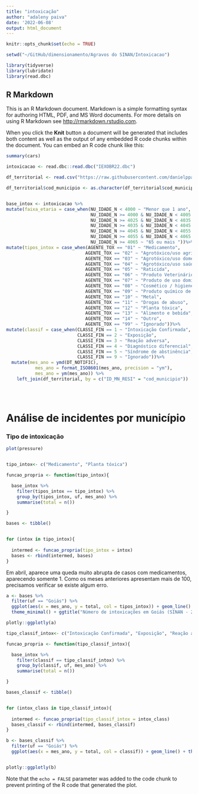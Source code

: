 ```yaml
---
title: "intoxicação"
author: "adaleny paiva"
date: '2022-06-08'
output: html_document
---
```


```r
knitr::opts_chunk$set(echo = TRUE)

setwd("~/GitHub/dimensionamento/Agravos do SINAN/Intoxicacao")

library(tidyverse)
library(lubridate)
library(read.dbc)


```

## R Markdown

This is an R Markdown document. Markdown is a simple formatting syntax for authoring HTML, PDF, and MS Word documents. For more details on using R Markdown see <http://rmarkdown.rstudio.com>.

When you click the **Knit** button a document will be generated that includes both content as well as the output of any embedded R code chunks within the document. You can embed an R code chunk like this:

```r
summary(cars)

intoxicacao <- read.dbc::read.dbc("IEXOBR22.dbc")

df_territorial <- read.csv("https://raw.githubusercontent.com/danielppagotto/dimensionamento/main/Agravos%20do%20SINAN/Animais%20pe%C3%A7onhentos/df_territorial.csv")

df_territorial$cod_municipio <- as.character(df_territorial$cod_municipio)


base_intox <- intoxicacao %>%  
mutate(faixa_etaria = case_when(NU_IDADE_N < 4000 ~ "Menor que 1 ano",
                                NU_IDADE_N >= 4000 & NU_IDADE_N < 4005 ~ "Entre 1 e 4 anos",                                   NU_IDADE_N >= 4005 & NU_IDADE_N < 4015 ~ "Entre 5 e 14 anos",                                   NU_IDADE_N >= 4015 & NU_IDADE_N < 4025 ~ "Entre 15 e 24 anos", 
                                NU_IDADE_N >= 4025 & NU_IDADE_N < 4035 ~ "Entre 25 e 34 anos", 
                                NU_IDADE_N >= 4035 & NU_IDADE_N < 4045 ~ "Entre 35 e 44 anos", 
                                NU_IDADE_N >= 4045 & NU_IDADE_N < 4055 ~ "Entre 45 e 54 anos", 
                                NU_IDADE_N >= 4055 & NU_IDADE_N < 4065 ~ "Entre 55 e 64 anos", 
                                NU_IDADE_N >= 4065 ~ "65 ou mais "))%>%
mutate(tipos_intox = case_when(AGENTE_TOX == "01" ~ "Medicamento",
                              AGENTE_TOX == "02" ~ "Agrotóxico/uso agrícola", 
                              AGENTE_TOX == "03" ~ "Agrotóxico/uso doméstico",
                              AGENTE_TOX == "04" ~ "Agrotóxico/uso saúde pública", 
                              AGENTE_TOX == "05" ~ "Raticida", 
                              AGENTE_TOX == "06" ~ "Produto Veterinário",
                              AGENTE_TOX == "07" ~ "Produto de uso domiciliar",
                              AGENTE_TOX == "08" ~ "Cosmético / higiene pessoal",
                              AGENTE_TOX == "09" ~ "Produto químico de uso industrial",
                              AGENTE_TOX == "10" ~ "Metal",
                              AGENTE_TOX == "11" ~ "Drogas de abuso",
                              AGENTE_TOX == "12" ~ "Planta tóxica",
                              AGENTE_TOX == "13" ~ "Alimento e bebida",
                              AGENTE_TOX == "14" ~ "Outro",
                              AGENTE_TOX == "99" ~ "Ignorado"))%>%
mutate(classif = case_when(CLASSI_FIN == 1 ~ "Intoxicação Confirmada", 
                           CLASSI_FIN == 2 ~ "Exposição", 
                           CLASSI_FIN == 3 ~ "Reação adversa",
                           CLASSI_FIN == 4 ~ "Diagnóstico diferencial",
                           CLASSI_FIN == 5 ~ "Síndrome de abstinência",
                           CLASSI_FIN == 9 ~ "Ignorado"))%>%
  mutate(mes_ano = ymd(DT_NOTIFIC),
           mes_ano = format_ISO8601(mes_ano, precision = "ym"),
           mes_ano = ym(mes_ano)) %>% 
    left_join(df_territorial, by = c("ID_MN_RESI" = "cod_municipio"))





```

# **Análise de incidentes por município**

### Tipo de intoxicação

```r
plot(pressure)


tipo_intox<- c("Medicamento", "Planta tóxica")

funcao_propria <- function(tipo_intox){

  base_intox %>% 
    filter(tipos_intox == tipo_intox) %>% 
    group_by(tipos_intox, uf, mes_ano) %>%
    summarise(total = n())

}

bases <- tibble()


for (intox in tipo_intox){
  
  intermed <- funcao_propria(tipo_intox = intox)
  bases <- rbind(intermed, bases)
}


```

Em abril, aparece uma queda muito abrupta de casos com medicamentos, aparecendo somente 1. Como os meses anteriores apresentam mais de 100, precisamos verificar se existe algum erro. 



```r

a <- bases %>% 
  filter(uf == "Goiás") %>% 
  ggplot(aes(x = mes_ano, y = total, col = tipos_intox)) + geom_line() +
  theme_minimal() + ggtitle("Número de intoxicações em Goiás (SINAN - 2022)")

plotly::ggplotly(a)
```


```r

tipo_classif_intox<- c("Intoxicação Confirmada", "Exposição", "Reação adversa","Diagnóstico diferencial","Síndrome de abstinência")

funcao_propria <- function(tipo_classif_intox){

  base_intox %>% 
    filter(classif == tipo_classif_intox) %>% 
    group_by(classif, uf, mes_ano) %>%
    summarise(total = n())

}

bases_classif <- tibble()


for (intox_class in tipo_classif_intox){
  
  intermed <- funcao_propria(tipo_classif_intox = intox_class)
  bases_classif <- rbind(intermed, bases_classif)
}
```




```r


b <- bases_classif %>% 
  filter(uf == "Goiás") %>% 
  ggplot(aes(x = mes_ano, y = total, col = classif)) + geom_line() + theme_minimal()+ ggtitle("Número de agravos por intoxicação em Goiás (SINAN - 2022)")


plotly::ggplotly(b)
```

Note that the `echo = FALSE` parameter was added to the code chunk to prevent printing of the R code that generated the plot.
